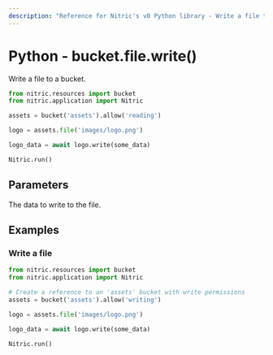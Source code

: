 ```yaml
---
description: "Reference for Nitric's v0 Python library - Write a file to a bucket."
---
```


# Python - bucket.file.write()

Write a file to a bucket.

```python
from nitric.resources import bucket
from nitric.application import Nitric

assets = bucket('assets').allow('reading')

logo = assets.file('images/logo.png')

logo_data = await logo.write(some_data)

Nitric.run()
```

## Parameters

<Properties>
  <Property name="data" type="bytes" required>
    The data to write to the file.
  </Property>
</Properties>

## Examples

### Write a file

```python
from nitric.resources import bucket
from nitric.application import Nitric

# Create a reference to an 'assets' bucket with write permissions
assets = bucket('assets').allow('writing')

logo = assets.file('images/logo.png')

logo_data = await logo.write(some_data)

Nitric.run()
```
